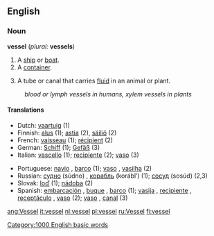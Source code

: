 ==English==

===Noun===
'''vessel''' (''plural:'' '''vessels''')

#A [[ship]] or [[boat]].
#A [[container]].
#{{biology}} A tube or canal that carries [[fluid]] in an animal or plant.
:''blood or lymph vessels in humans, xylem vessels in plants''

====Translations====
{{top}}
*Dutch: [[vaartuig]] {{n}} (1)
*Finnish: [[alus#Finnish|alus]] (1); [[astia]] (2), [[säiliö]] (2)
*French: [[vaisseau]] {{m}} (1); [[récipient]] {{m}} (2)
*German: [[Schiff]] {{n}} (1); [[Gefäß]] {{n}} (3)
*Italian: [[vascello]] {{m}} (1); [[recipiente]] {{m}} (2); [[vaso]] {{m}} (3)
{{mid}}
*Portuguese: [[navio]] {{m}}, [[barco]] {{m}} (1); [[vaso]] {{m}}, [[vasilha]] {{f}} (2)
*Russian: [[судно]] (súdno) {{n}}, [[корабль]] (korábl’) {{m}} (1); [[сосуд]] (sosúd) {{m}} (2,3)
*Slovak: [[loď]] {{f}} (1); [[nádoba]] {{f}} (2)
*Spanish: [[embarcación]] {{f}}, [[buque]] {{m}}, [[barco]] {{m}} (1); [[vasija]] {{f}}, [[recipiente]] {{m}}, [[receptáculo]] {{m}}, [[vaso]] {{m}} (2); [[vaso]] {{m}}, [[canal]] {{m}} (3)
{{bottom}}

[[Category:1000 English basic words]]

[[ang:Vessel]]
[[it:vessel]]
[[nl:vessel]]
[[pl:vessel]]
[[ru:Vessel]]
[[fi:vessel]]